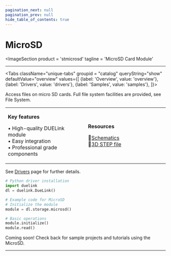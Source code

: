 ```yaml
---
pagination_next: null
pagination_prev: null
hide_table_of_contents: true
---
```



# MicroSD

<ImageSection
    product = 'stmicrosd'
    tagline = 'MicroSD Card Module'
></ImageSection>

---

<Tabs className="unique-tabs" groupid = "catalog" queryString="show" defaultValue="overview"
  values={[
    {label: 'Overview', value: 'overview'},
    {label: 'Drivers', value: 'drivers'},
    {label: 'Samples', value: 'samples'},
  ]}>

<TabItem value="overview">

Access files on micro SD cards. Full file system facilities are provided, see File System.

<table><td width='50%'>

**Key features**

• High-quality DUELink module<br/>
• Easy integration<br/>
• Professional grade components<br/>

</td><td width='50%'>

**Resources**
 
📄[Schematics](/sch/gdl-stmicrosd-a.pdf)<br/>
🔩[3D STEP file](/3d/gdl-stmicrosd-a.step)<br/>

</td></table>

</TabItem>

<TabItem value="drivers">

See [Drivers](../../engine/drivers) page for further details.

```python
# Python driver installation
import duelink
dl = duelink.DueLink()

# Example code for MicroSD
# Initialize the module
module = dl.storage.microsd()

# Basic operations
module.initialize()
module.read()
```

</TabItem>

<TabItem value="samples">

Coming soon! Check back for sample projects and tutorials using the MicroSD.

</TabItem>

</Tabs>

---

<OrderSection
    product = "DUELink MicroSD A"
    partnumber = "GDL-STMICROSD-A"
    price = "$19.99"
/>
